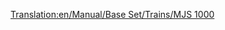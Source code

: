 [[Translation:en/Manual/Base Set/Trains/MJS 1000]]
{{it/Manuale/Set base/Treni/StatLocomotive|Image=[[File:it/Manuale/Set base/Treni/Mjs1000.png]]
|Name=MJS 1000
|Costo=49.218
|Velocità=104
|Peso=120 
|Potenza=1.641
|Sforzo=35.587 
|Kn=349
|Annuale=4.416
|Progettata=1964
|Vita=22 
|Clima=
*Subartico
*Subtropicale  
|Descrizione=Con una velocità e potenza inferiori rispetto alla CS2400, non c'è alcuna ragione per usare questa locomotiva invece CS2400. Tuttavia va notato che la MJS 1000 ha una durata leggermente più lunga rispetto alla suddetta CS2400.
|Real-life=la MJS 1000 ricorda le locomotive elettriche [https://en.wikipedia.org/wiki/List_of_South_African_locomotive_classes#Electric_locomotives SAR Class 5E] in particolare la  [https://en.wikipedia.org/wiki/South_African_Class_5E1,_Series_3 5E1 Series 3] rilasciata nel 1964.}}